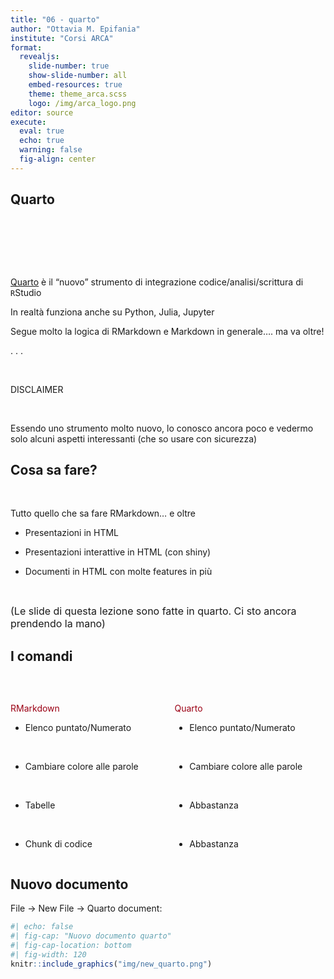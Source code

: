 ```yaml
---
title: "06 - quarto"
author: "Ottavia M. Epifania"
institute: "Corsi ARCA"
format: 
  revealjs: 
    slide-number: true
    show-slide-number: all
    embed-resources: true
    theme: theme_arca.scss
    logo: /img/arca_logo.png
editor: source
execute: 
  eval: true
  echo: true
  warning: false
  fig-align: center
---
```


## Quarto {.build}
<br>

<br>

<br>


[Quarto](https://quarto.org/) è il "nuovo" strumento di integrazione codice/analisi/scrittura di `R`Studio

In realtà funziona anche su Python, Julia, Jupyter

Segue molto la logica di RMarkdown e Markdown in generale.... ma va oltre!

. . . 

<br>



<div text-align="center">

DISCLAIMER

</div>

<br>

Essendo uno strumento molto nuovo, lo conosco ancora poco e vedermo solo alcuni aspetti interessanti (che so usare con sicurezza)


## Cosa sa fare?

<br>

Tutto quello che sa fare RMarkdown... e oltre

- Presentazioni in HTML 

- Presentazioni interattive in HTML (con shiny)

- Documenti in HTML con molte features in più 



<br>

<font size = "3">(Le slide di questa lezione sono fatte in quarto. Ci sto ancora prendendo la mano)</font>



## I comandi 

<br>

:::: {.columns}


::: {.column width="50%"}
<span style="color:#9B0014">RMarkdown</span>

- Elenco puntato/Numerato

<br>

- Cambiare colore alle parole 

<br>

- Tabelle 

<br>

- Chunk di codice
:::

::: {.column width="50%"}
<span style="color:#9B0014">Quarto</span>

- Elenco puntato/Numerato

<br>

- Cambiare colore alle parole 

<br>

- Abbastanza  

<br> 

- Abbastanza
:::

::::

## Nuovo documento

File $\rightarrow$ New File $\rightarrow$ Quarto document: 


```r
#| echo: false
#| fig-cap: "Nuovo documento quarto"
#| fig-cap-location: bottom
#| fig-width: 120
knitr::include_graphics("img/new_quarto.png")

```


